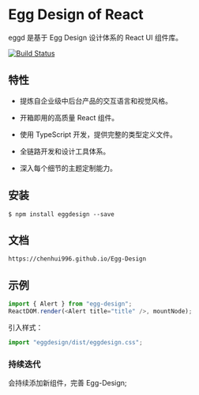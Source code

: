 # Egg Design of React

eggd 是基于 Egg Design 设计体系的 React UI 组件库。

[![Build Status](https://travis-ci.com/chenhui996/Egg-Design.svg?branch=main)](https://travis-ci.com/chenhui996/Egg-Design)

## 特性

- 提炼自企业级中后台产品的交互语言和视觉风格。

- 开箱即用的高质量 React 组件。

- 使用 TypeScript 开发，提供完整的类型定义文件。

- 全链路开发和设计工具体系。

- 深入每个细节的主题定制能力。

## 安装

```
$ npm install eggdesign --save
```

## 文档

```
https://chenhui996.github.io/Egg-Design
```

## 示例

```js
import { Alert } from "egg-design";
ReactDOM.render(<Alert title="title" />, mountNode);
```

引入样式：

```js
import "eggdesign/dist/eggdesign.css";
```

### 持续迭代

会持续添加新组件，完善 Egg-Design;